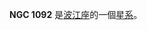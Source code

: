 {{NGCInfoBox|NGCID=NGC 1092|發現者=法蘭斯·萊文沃思|發現日期=1886年-月-日|其他編號=ESO 546-17,MCG -3-8-14,HCG 21D|曆元=J2000.0|赤經=45分29.5秒
|赤緯=-17°32'33"|星座=波江座|星體=星系|星等=14|表面亮度=13.7|藍等=15}}

'''NGC 1092''' 是[[波江座|波江座]]的一個[[星系|星系]]。

{{NGCReference|1092}}
{{Catalogs|NGC=1092}}